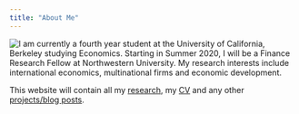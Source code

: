 ```yaml
---
title: "About Me"
---
```

<img style="float: left;" src="profile.jpeg"> 

I am currently a fourth year student at the University of California, Berkeley studying Economics. Starting in Summer 2020, I will be a Finance Research Fellow at Northwestern University. My research interests include international economics, multinational firms and economic development. 

This website will contain all my [research](https://noahforougi.github.io/noahforougi/research.html), my [CV](https://noahforougi.github.io/noahforougi/cv.html) and any other [projects/blog posts](https://noahforougi.github.io/noahforougi/blog.html). 
